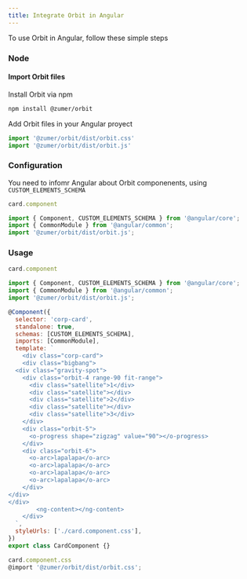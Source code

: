 ```yaml
---
title: Integrate Orbit in Angular
---
```


To use Orbit in Angular, follow these simple steps


### Node 

#### Import Orbit files

Install Orbit via npm

```bash
npm install @zumer/orbit
```

Add Orbit files in your Angular proyect

```js
import '@zumer/orbit/dist/orbit.css'
import '@zumer/orbit/dist/orbit.js'
```

### Configuration

You need to infomr Angular about Orbit componenents, using `CUSTOM_ELEMENTS_SCHEMA `

```js
card.component

import { Component, CUSTOM_ELEMENTS_SCHEMA } from '@angular/core';
import { CommonModule } from '@angular/common';
import '@zumer/orbit/dist/orbit.js';
```

### Usage

```js
card.component

import { Component, CUSTOM_ELEMENTS_SCHEMA } from '@angular/core';
import { CommonModule } from '@angular/common';
import '@zumer/orbit/dist/orbit.js';

@Component({
  selector: 'corp-card',
  standalone: true,
  schemas: [CUSTOM_ELEMENTS_SCHEMA],
  imports: [CommonModule],
  template: `
    <div class="corp-card">
    <div class="bigbang">
  <div class="gravity-spot">
    <div class="orbit-4 range-90 fit-range">
      <div class="satellite">1</div>
      <div class="satellite"></div>
      <div class="satellite">2</div>
      <div class="satellite"></div>
      <div class="satellite">3</div>
    </div>
    <div class="orbit-5">
      <o-progress shape="zigzag" value="90"></o-progress>
    </div>
    <div class="orbit-6">
      <o-arc>lapalapa</o-arc>
      <o-arc>lapalapa</o-arc>
      <o-arc>lapalapa</o-arc>
      <o-arc>lapalapa</o-arc>
    </div>
</div>
</div>
        <ng-content></ng-content>
    </div>
  `,
  styleUrls: ['./card.component.css'],
})
export class CardComponent {}
```

```js
card.component.css
@import '@zumer/orbit/dist/orbit.css';
```